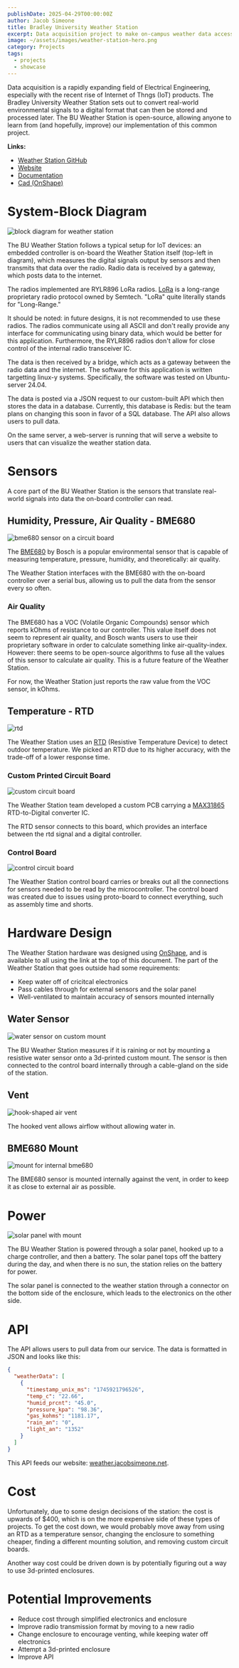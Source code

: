 ```yaml
---
publishDate: 2025-04-29T00:00:00Z
author: Jacob Simeone
title: Bradley University Weather Station
excerpt: Data acquisition project to make on-campus weather data accessible to all at Bradley University
image: ~/assets/images/weather-station-hero.png
category: Projects
tags:
  - projects
  - showcase
---
```


Data acquisition is a rapidly expanding field of Electrical Engineering, especially with the recent rise of Internet of Thngs (IoT) products.
The Bradley University Weather Station sets out to convert real-world environmental signals to a digital format that can then be stored and processed later.
The BU Weather Station is open-source, allowing anyone to learn from (and hopefully, improve) our implementation of this common project.

**Links:**

- [Weather Station GitHub](https://github.com/ImtiazAtBradley/VIP_Weather)
- [Website](https://weather.jacobsimeone.net)
- [Documentation](https://litemage.github.io/vip-weather-docs/)
- [Cad (OnShape)](https://cad.onshape.com/documents/38c15368c41f2224b0adceca/w/e0d05cb6b75a73d47582f798/e/6f88f03cdb676fd77e352c81)

# System-Block Diagram

![block diagram for weather station](~/assets/images/ws-big-block-diagram.png)

The BU Weather Station follows a typical setup for IoT devices: an embedded controller is on-board the Weather Station itself
(top-left in diagram), which measures the digital signals output by sensors and then transmits that data over the
radio. Radio data is received by a gateway, which posts data to the internet.

The radios implemented are RYLR896 LoRa radios. [LoRa](https://en.wikipedia.org/wiki/LoRa) is a long-range proprietary
radio protocol owned by Semtech. "LoRa" quite literally stands for "Long-Range."

It should be noted: in future designs, it is not recommended to use these radios. The radios communicate using all
ASCII and don't really provide any interface for communicating using binary data, which would be better for this application.
Furthermore, the RYLR896 radios don't allow for close control of the internal radio transceiver IC.

The data is then received by a bridge, which acts as a gateway between the radio data and the internet. The software for
this application is written targetting linux-y systems. Specifically, the software was tested on Ubuntu-server 24.04.

The data is posted via a JSON request to our custom-built API which then stores the data in a database. Currently,
this database is Redis: but the team plans on changing this soon in favor of a SQL database. The API also allows users
to pull data.

On the same server, a web-server is running that will serve a website to users that can visualize the weather station
data.

# Sensors

A core part of the BU Weather Station is the sensors that translate real-world signals into data the on-board controller
can read.

## Humidity, Pressure, Air Quality - BME680

![bme680 sensor on a circuit board](~/assets/images/bme680.png)

The [BME680](https://www.bosch-sensortec.com/media/boschsensortec/downloads/datasheets/bst-bme680-ds001.pdf) by Bosch
is a popular environmental sensor that is capable of measuring temperature, pressure, humidity, and theoretically: air quality.

The Weather Station interfaces with the BME680 with the on-board controller over a serial bus, allowing us to pull the
data from the sensor every so often.

### Air Quality

The BME680 has a VOC (Volatile Organic Compounds) sensor which reports kOhms of resistance to our controller. This value
itself does not seem to represent air quality, and Bosch wants users to use their proprietary software in order to
calculate something linke air-quality-index. However: there seems to be open-source algorithms to fuse all the values
of this sensor to calculate air quality. This is a future feature of the Weather Station.

For now, the Weather Station just reports the raw value from the VOC sensor, in kOhms.

## Temperature - RTD

![rtd](~/assets/images/rtd.png)

The Weather Station uses an [RTD](https://en.wikipedia.org/wiki/Resistance_thermometer) (Resistive Temperature Device)
to detect outdoor temperature. We picked an RTD due to its higher accuracy, with the trade-off of a lower response time.

### Custom Printed Circuit Board

![custom circuit board](~/assets/images/ws-rtd-board.png)

The Weather Station team developed a custom PCB carrying a [MAX31865](https://www.analog.com/en/products/max31865.html)
RTD-to-Digital converter IC.

The RTD sensor connects to this board, which provides an interface between the rtd signal and a digital controller.

### Control Board

![control circuit board](~/assets/images/ws-control-board.png)

The Weather Station control board carries or breaks out all the connections for sensors needed to be read by the
microcontroller. The control board was created due to issues using proto-board to connect everything, such as
assembly time and shorts.

# Hardware Design

The Weather Station hardware was designed using [OnShape](https://www.onshape.com/en/), and is available to all using
the link at the top of this document. The part of the Weather Station that goes outside had some requirements:

- Keep water off of cricitcal electronics
- Pass cables through for external sensors and the solar panel
- Well-ventilated to maintain accuracy of sensors mounted internally

## Water Sensor

![water sensor on custom mount](~/assets/images/ws-water-sensor.png)

The BU Weather Station measures if it is raining or not by mounting a resistive water sensor onto a 3d-printed custom
mount. The sensor is then connected to the control board internally through a cable-gland on the side of the station.

## Vent

![hook-shaped air vent](~/assets/images/ws-vent.png)

The hooked vent allows airflow without allowing water in.

## BME680 Mount

![mount for internal bme680](~/assets/images/ws-bme680-mount.png)

The BME680 sensor is mounted internally against the vent, in order to keep it as close to external air as possible.

# Power

![solar panel with mount](~/assets/images/ws-solar.png)

The BU Weather Station is powered through a solar panel, hooked up to a charge controller, and then a battery. The solar
panel tops off the battery during the day, and when there is no sun, the station relies on the battery for power.

The solar panel is connected to the weather station through a connector on the bottom side of the enclosure, which
leads to the electronics on the other side.

# API

The API allows users to pull data from our service. The data is formatted in JSON and looks like this:

```json
{
  "weatherData": [
    {
      "timestamp_unix_ms": "1745921796526",
      "temp_c": "22.66",
      "humid_prcnt": "45.0",
      "pressure_kpa": "98.36",
      "gas_kohms": "1181.17",
      "rain_an": "0",
      "light_an": "1352"
    }
  ]
}
```

This API feeds our website: [weather.jacobsimeone.net](https://weather.jacobsimeone.net).

# Cost

Unfortunately, due to some design decisions of the station: the cost is upwards of $400, which is on the more expensive
side of these types of projects. To get the cost down, we would probably move away from using an RTD as a temperature
sensor, changing the enclosure to something cheaper, finding a different mounting solution, and removing custom
circuit boards.

Another way cost could be driven down is by potentially figuring out a way to use 3d-printed enclosures.

# Potential Improvements

- Reduce cost through simplified electronics and enclosure
- Improve radio transmission format by moving to a new radio
- Change enclosure to encourage venting, while keeping water off electronics
- Attempt a 3d-printed enclosure
- Improve API
